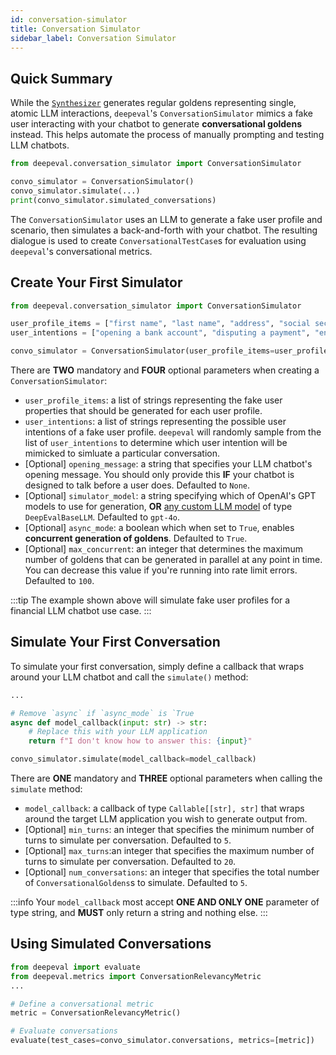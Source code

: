 ```yaml
---
id: conversation-simulator
title: Conversation Simulator
sidebar_label: Conversation Simulator
---
```


<head>
  <link
    rel="canonical"
    href="https://deepeval.com/docs/conversation-simulator"
  />
</head>

## Quick Summary

While the [`Synthesizer`](/docs/synthesizer-introduction) generates regular goldens representing single, atomic LLM interactions, `deepeval`'s `ConversationSimulator` mimics a fake user interacting with your chatbot to generate **conversational goldens** instead. This helps automate the process of manually prompting and testing LLM chatbots.

```python
from deepeval.conversation_simulator import ConversationSimulator

convo_simulator = ConversationSimulator()
convo_simulator.simulate(...)
print(convo_simulator.simulated_conversations)
```

The `ConversationSimulator` uses an LLM to generate a fake user profile and scenario, then simulates a back-and-forth with your chatbot. The resulting dialogue is used to create `ConversationalTestCase`s for evaluation using `deepeval`'s conversational metrics.

## Create Your First Simulator

```python
from deepeval.conversation_simulator import ConversationSimulator

user_profile_items = ["first name", "last name", "address", "social security number"]
user_intentions = ["opening a bank account", "disputing a payment", "enquiring a recent transaction"]

convo_simulator = ConversationSimulator(user_profile_items=user_profile_items, user_intentions=user_intentions)
```

There are **TWO** mandatory and **FOUR** optional parameters when creating a `ConversationSimulator`:

- `user_profile_items`: a list of strings representing the fake user properties that should be generated for each user profile.
- `user_intentions`: a list of strings representing the possible user intentions of a fake user profile. `deepeval` will randomly sample from the list of `user_intentions` to determine which user intention will be mimicked to simluate a particular conversation.
- [Optional] `opening_message`: a string that specifies your LLM chatbot's opening message. You should only provide this **IF** your chatbot is designed to talk before a user does. Defaulted to `None`.
- [Optional] `simulator_model`: a string specifying which of OpenAI's GPT models to use for generation, **OR** [any custom LLM model](/docs/metrics-introduction#using-a-custom-llm) of type `DeepEvalBaseLLM`. Defaulted to `gpt-4o`.
- [Optional] `async_mode`: a boolean which when set to `True`, enables **concurrent generation of goldens**. Defaulted to `True`.
- [Optional] `max_concurrent`: an integer that determines the maximum number of goldens that can be generated in parallel at any point in time. You can decrease this value if you're running into rate limit errors. Defaulted to `100`.

:::tip
The example shown above will simulate fake user profiles for a financial LLM chatbot use case.
:::

## Simulate Your First Conversation

To simulate your first conversation, simply define a callback that wraps around your LLM chatbot and call the `simulate()` method:

```python
...

# Remove `async` if `async_mode` is `True
async def model_callback(input: str) -> str:
    # Replace this with your LLM application
    return f"I don't know how to answer this: {input}"

convo_simulator.simulate(model_callback=model_callback)
```

There are **ONE** mandatory and **THREE** optional parameters when calling the `simulate` method:

- `model_callback`: a callback of type `Callable[[str], str]` that wraps around the target LLM application you wish to generate output from.
- [Optional] `min_turns`: an integer that specifies the minimum number of turns to simulate per conversation. Defaulted to `5`.
- [Optional] `max_turns`:an integer that specifies the maximum number of turns to simulate per conversation. Defaulted to `20`.
- [Optional] `num_conversations`: an integer that specifies the total number of `ConversationalGoldens`s to simulate. Defaulted to `5`.

:::info
Your `model_callback` most accept **ONE AND ONLY ONE** parameter of type string, and **MUST** only return a string and nothing else.
:::

## Using Simulated Conversations

```python
from deepeval import evaluate
from deepeval.metrics import ConversationRelevancyMetric
...

# Define a conversational metric
metric = ConversationRelevancyMetric()

# Evaluate conversations
evaluate(test_cases=convo_simulator.conversations, metrics=[metric])
```
